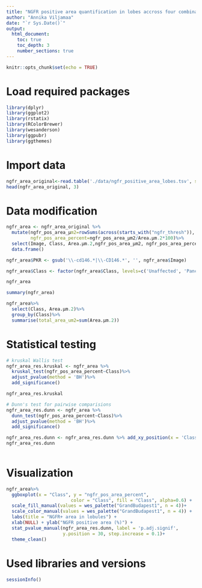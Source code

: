 ```yaml
---
title: "NGFR positive area quantification in lobes accross four combinations of atrophy and tumor invasion"
author: "Annika Viljamaa"
date: "`r Sys.Date()`"
output: 
  html_document:
    toc: true
    toc_depth: 3
    number_sections: true
---
```


```r
knitr::opts_chunk$set(echo = TRUE)
```

# Load required packages

```r

library(dplyr)
library(ggplot2)
library(rstatix)
library(RColorBrewer)
library(wesanderson)
library(ggpubr)
library(ggthemes)

```

# Import data

```r

ngfr_area_original<-read.table('./data/ngfr_positive_area_lobes.tsv', sep = '\t', header = T)
head(ngfr_area_original, 3)

```

# Data modification

```r

ngfr_area <- ngfr_area_original %>%
  mutate(ngfr_pos_area_µm2=rowSums(across(starts_with("ngfr_thresh")), na.rm = TRUE),
         ngfr_pos_area_percent=ngfr_pos_area_µm2/Area.µm.2*100)%>%
  select(Image, Class, Area.µm.2,ngfr_pos_area_µm2, ngfr_pos_area_percent)%>%
  data.frame()

ngfr_area$PKR <- gsub('\\-cd146.*|\\-CD146.*', '', ngfr_area$Image)

ngfr_area$Class <- factor(ngfr_area$Class, levels=c('Unaffected', 'Pancreatitis', 'Invasion', 'LateInvasion'))

ngfr_area

summary(ngfr_area)

ngfr_area%>%
  select(Class, Area.µm.2)%>%
  group_by(Class)%>%
  summarise(total_area_um2=sum(Area.µm.2))
```

# Statistical testing

```r

# kruskal Wallis test
ngfr_area_res.kruskal <- ngfr_area %>%
  kruskal_test(ngfr_pos_area_percent~Class)%>%
  adjust_pvalue(method = 'BH')%>%
  add_significance()

ngfr_area_res.kruskal

# Dunn's test for pairwise comparisions
ngfr_area_res.dunn <- ngfr_area %>%
  dunn_test(ngfr_pos_area_percent~Class)%>%
  adjust_pvalue(method = 'BH')%>%
  add_significance()

ngfr_area_res.dunn <- ngfr_area_res.dunn %>% add_xy_position(x = 'Class')
ngfr_area_res.dunn
  
```

# Visualization

```r

ngfr_area%>%
  ggboxplot(x = "Class", y = "ngfr_pos_area_percent", 
                        color = "Class", fill = "Class", alpha=0.6) +
  scale_fill_manual(values = wes_palette("GrandBudapest1", n = 4))+
  scale_color_manual(values = wes_palette("GrandBudapest1", n = 4)) +
  labs(title = "NGFR+ area in lobules") +
  xlab(NULL) + ylab("NGFR positive area (%)") +
  stat_pvalue_manual(ngfr_area_res.dunn, label = 'p.adj.signif',
                     y.position = 30, step.increase = 0.1)+
  theme_clean()

```

# Used libraries and versions

```r
sessionInfo()
```